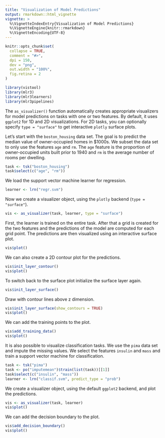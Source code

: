 ```yaml
---
title: "Visualization of Model Predictions"
output: rmarkdown::html_vignette
vignette: >
  %\VignetteIndexEntry{Visualization of Model Predictions}
  %\VignetteEngine{knitr::rmarkdown}
  %\VignetteEncoding{UTF-8}
---
```


```r
knitr::opts_chunk$set(
  collapse = TRUE,
  comment = "#>",
  dpi = 150,
  dev = "png",
  out.width = "100%",
  fig.retina = 2
)
```

```r
library(vistool)
library(mlr3)
library(mlr3learners)
library(mlr3pipelines)
```

The `as_visualizer()` function automatically creates appropriate visualizers for model predictions on tasks with one or two features.
By default, it uses `ggplot2` for 1D and 2D visualizations. 
For 2D tasks, you can optionally specify `type = "surface"` to get interactive `plotly` surface plots.

Let's start with the `boston_housing` data set.
The goal is to predict the median value of owner-occupied homes in $1000s.
We subset the data set to only use the features `age` and `rm`.
The `age` feature is the proportion of owner-occupied units built prior to 1940 and `rm` is the average number of rooms per dwelling.

```r
task <- tsk("boston_housing")
task$select(c("age", "rm"))
```

We load the support vector machine learner for regression.

```r
learner <- lrn("regr.svm")
```

Now we create a visualizer object, using the `plotly` backend (`type = "surface"`).

```r
vis <- as_visualizer(task, learner, type = "surface")
```

First, the learner is trained on the entire task.
After that a grid is created for the two features and the predictions of the model are computed for each grid point.
The predictions are then visualized using an interactive surface plot.

```r
vis$plot()
```

We can also create a 2D contour plot for the predictions.

```r
vis$init_layer_contour()
vis$plot()
```

To switch back to the surface plot initialize the surface layer again.

```r
vis$init_layer_surface()
```

Draw with contour lines above z dimension.

```r
vis$init_layer_surface(show_contours = TRUE)
vis$plot()
```

We can add the training points to the plot.

```r
vis$add_training_data()
vis$plot()
```

It is also possible to visualize classification tasks.
We use the `pima` data set and impute the missing values.
We select the features `insulin` and `mass` and train a support vector machine for classification.

```r
task <- tsk("pima")
task <- po("imputemean")$train(list(task))[[1]]
task$select(c("insulin", "mass"))
learner <- lrn("classif.svm", predict_type = "prob")
```

We create a visualizer object, using the default `ggplot2` backend, and plot the predictions.

```r
vis <- as_visualizer(task, learner)
vis$plot()
```

We can add the decision boundary to the plot.

```r
vis$add_decision_boundary()
vis$plot()
```
